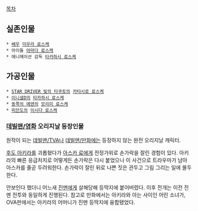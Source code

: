 [[목차]]

== 실존인물 ==
 * [[배우]] [[미우라 료스케]]
 * 아이돌 [[야마다 료스케]]
 * 애니메이션 감독 [[타카하시 료스케]]

== 가공인물 ==
 * [[STAR DRIVER 빛의 타쿠토]]의 [[카타시로 료스케]]
 * [[이니셜D]]의 [[타카하시 료스케]]
 * [[동쪽의 에덴]]의 [[모리미 료스케]]
 * [[피안도]]의 [[이시다 료스케]]

=== [[데빌맨/영화]] 오리지날 등장인물 ===
원작이 되는 [[데빌맨/TVA]]나 [[데빌맨/만화]]에는 등장하지 않는 완전 오리지날 캐릭터. 

[[후도 아키라]]를 괴롭혔다가 [[아스카 료]]에게 전정가위로 손가락을 잘린 경험이 있다. 아키라의 빠른 응급처치로 어떻게든 손가락은 다시 붙었으나 이 사건으로 트라우마가 남아 아스카를 줄곧 두려워한다. 손가락이 잘린 뒤로 나쁜 짓은 관두고 그림 그리는 일에 몰두한다.

안보인다 했더니 어느새 [[진멘]]에게 살해당해 등딱지에 붙어버렸다. 이후 전개는 이전 진멘 전투와 동일하게 진행된다. 참고로 만화에서는 아키라와 아는 사이인 어린 소녀가, OVA판에서는 아키라의 어머니가 진멘 등딱지에 융합됐었다. 
